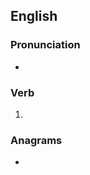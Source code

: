 ==English==

===Pronunciation===
* {{rhymes|ʌst|lang=en}}

===Verb===
{{head|en|verb form}}

# {{en-past of|truss}}

===Anagrams===
* {{anagrams|en|a=dersstu|Studers|dusters|strudes}}
